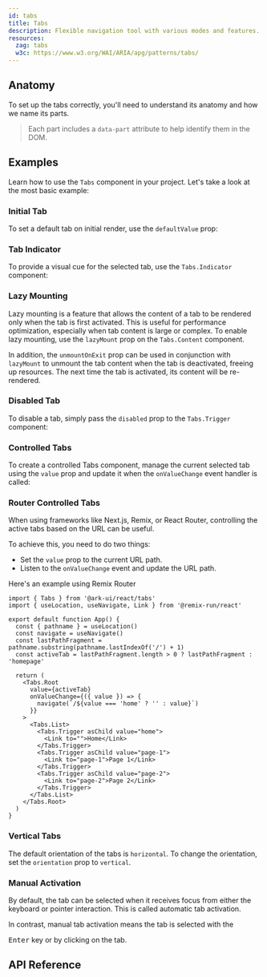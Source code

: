```yaml
---
id: tabs
title: Tabs
description: Flexible navigation tool with various modes and features.
resources:
  zag: tabs
  w3c: https://www.w3.org/WAI/ARIA/apg/patterns/tabs/
---
```


<ComponentPreview />

## Anatomy

To set up the tabs correctly, you'll need to understand its anatomy and how we
name its parts.

> Each part includes a `data-part` attribute to help identify them in the DOM.

<Anatomy id="tabs" />

## Examples

Learn how to use the `Tabs` component in your project. Let's take a look at the
most basic example:

<Story id="Basic" />

### Initial Tab

To set a default tab on initial render, use the `defaultValue` prop:

<Story id="InitialTab" />

### Tab Indicator

To provide a visual cue for the selected tab, use the `Tabs.Indicator`
component:

<Story id="Indicator" />

### Lazy Mounting

Lazy mounting is a feature that allows the content of a tab to be rendered only
when the tab is first activated. This is useful for performance optimization,
especially when tab content is large or complex. To enable lazy mounting, use
the `lazyMount` prop on the `Tabs.Content` component.

In addition, the `unmountOnExit` prop can be used in conjunction with
`lazyMount` to unmount the tab content when the tab is deactivated, freeing up
resources. The next time the tab is activated, its content will be re-rendered.

<Story id="LazyMount" />

### Disabled Tab

To disable a tab, simply pass the `disabled` prop to the `Tabs.Trigger`
component:

<Story id="DisabledTab" />

### Controlled Tabs

To create a controlled Tabs component, manage the current selected tab using the
`value` prop and update it when the `onValueChange` event handler is called:

<Story id="Controlled" />

### Router Controlled Tabs

When using frameworks like Next.js, Remix, or React Router, controlling the
active tabs based on the URL can be useful.

To achieve this, you need to do two things:

- Set the `value` prop to the current URL path.
- Listen to the `onValueChange` event and update the URL path.

Here's an example using Remix Router

```tsx
import { Tabs } from '@ark-ui/react/tabs'
import { useLocation, useNavigate, Link } from '@remix-run/react'

export default function App() {
  const { pathname } = useLocation()
  const navigate = useNavigate()
  const lastPathFragment = pathname.substring(pathname.lastIndexOf('/') + 1)
  const activeTab = lastPathFragment.length > 0 ? lastPathFragment : 'homepage'

  return (
    <Tabs.Root
      value={activeTab}
      onValueChange={({ value }) => {
        navigate(`/${value === 'home' ? '' : value}`)
      }}
    >
      <Tabs.List>
        <Tabs.Trigger asChild value="home">
          <Link to="">Home</Link>
        </Tabs.Trigger>
        <Tabs.Trigger asChild value="page-1">
          <Link to="page-1">Page 1</Link>
        </Tabs.Trigger>
        <Tabs.Trigger asChild value="page-2">
          <Link to="page-2">Page 2</Link>
        </Tabs.Trigger>
      </Tabs.List>
    </Tabs.Root>
  )
}
```

### Vertical Tabs

The default orientation of the tabs is `horizontal`. To change the orientation,
set the `orientation` prop to `vertical`.

<Story id="Vertical" />

### Manual Activation

By default, the tab can be selected when it receives focus from either the
keyboard or pointer interaction. This is called automatic tab activation.

In contrast, manual tab activation means the tab is selected with the

<kbd>Enter</kbd> key or by clicking on the tab.

<Story id="Manual" />

## API Reference

<ComponentTypes id="tabs" />
